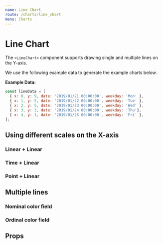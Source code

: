 ```yaml
---
name: Line Chart
route: /charts/line_chart
menu: Charts
---
```



# Line Chart

The `<LineChart>` component supports drawing single and multiple lines on the Y-axis.

We use the following example data to generate the example charts below.

**Example Data:**

```js
const lineData = [
  { x: 0, y: 9, date: '2019/01/21 00:00:00', weekday: 'Mon' },
  { x: 1, y: 5, date: '2019/01/22 00:00:00', weekday: 'Tue' },
  { x: 2, y: 5, date: '2019/01/23 00:00:00', weekday: 'Wed' },
  { x: 3, y: 3, date: '2019/01/24 00:00:00', weekday: 'Thu'},
  { x: 4, y: 1, date: '2019/01/25 00:00:00', weekday: 'Fri' },
];
```

## Using different scales on the X-axis

### Linear + Linear

<Playground>
  <div style={{ width: '100%', height: '320px' }}>
    <LineChart
      data={lineData}
      x={{ field: 'x', type: 'quantitative', scale: 'linear' }}
      y={{ field: 'y', type: 'quantitative', scale: 'linear' }}
    />
  </div>
</Playground>

### Time + Linear

<Playground>
  <div style={{ width: '100%', height: '320px' }}>
    <LineChart
      data={lineData}
      x={{ field: 'date', type: 'quantitative', scale: 'time' }}
      y={{ field: 'x', type: 'quantitative', scale: 'linear' }}
    />
  </div>
</Playground>

### Point + Linear

<Playground>
  <div style={{ width: '100%', height: '320px' }}>
    <LineChart
      data={lineData}
      x={{ field: 'weekday', type: 'quantitative', scale: 'point' }}
      y={{ field: 'y', type: 'quantitative', scale: 'linear' }}
    />
  </div>
</Playground>

## Multiple lines

### Nominal color field

<Playground>
  <div style={{ width: '100%', height: '320px' }}>
    <LineChart
      data={multiLinesData}
      x={{ type: 'quantitative', field: 'x' }}
      y={{ type: 'quantitative', field: 'y' }}
      color={{
        field: "type",
        type: "nominal",
      }}
    />
  </div>
</Playground>

### Ordinal color field

<Playground>
  <div style={{ width: '100%', height: '320px' }}>
    <LineChart
      data={[
        { x: 1, y: 5, size: 3 },
        { x: 3, y: 6, size: 3 },
        { x: 2, y: 3, size: 3 },
        { x: 9, y: 7, size: 3 },
        { x: 7, y: 1, size: 3 },
        { x: 4, y: 2, size: 5 },
        { x: 1, y: 10, size: 5 },
        { x: 6, y: 4, size: 5 },
        { x: 8, y: 9, size: 5 },
        { x: 9, y: 0, size: 5 },
        { x: 5, y: 3, size: 8 },
        { x: 3, y: 8, size: 8 },
        { x: 4, y: 4, size: 8 },
        { x: 10, y:7, size: 8 },
      ]}
      x={{ type: 'quantitative', field: 'x' }}
      y={{ type: 'quantitative', field: 'y' }}
      color={{
        field: "size",
        type: "ordinal",
      }}
    />
  </div>
</Playground>


## Props

<PropsTable of={LineChart} />
